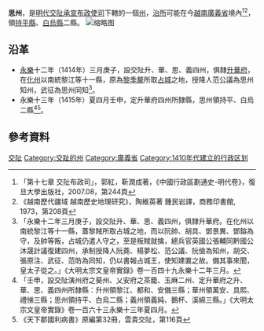 '''思州'''，是[[明代|明代]][[交阯承宣布政使司|交阯承宣布政使司]]下轄的一個[[州|州]]，[[治所|治所]]可能在今[[越南|越南]][[廣義省|廣義省]]境內<ref>「第十七章 交阯布政司」，郭紅，靳潤成著，《中國行政區劃通史-明代卷》，復旦大學出版社，2007.08，第244頁</ref><ref>《越南歷代疆域 越南歷史地理研究》，陶維英著 鍾民岩譯，商務印書館, 1973，第208頁</ref>，領[[持平縣|持平縣]]、[[白烏縣|白烏縣]]二縣。
[[File:思州.jpg|缩略图]]

== 沿革 ==
* [[永乐_(明朝)|永樂]]十二年（1414年）三月庚子，設交阯升、華、思、義四州，俱隸[[升華府|升華府]]，在[[化州_(交阯)|化州]]以南統黎江等十一縣，原為[[黎季犛|黎季犛]]所取[[占城|占城]]之地，授降人范公議為思州知州，武征為思州同知<ref>「永樂十二年三月庚子，設交阯升、華、思、義四州，俱隸升華府。在化州以南統黎江等十一縣，蓋黎賊所取占城之地，而以阮帥、胡具、鄧景異、鄧鎔為守，及帥等叛，占城仍遣人守之，至是叛賊就擒，總兵官英國公張輔同黔國公沐晟計議復建四州，承制授降人阮蕘、楊夢松、范公議、阮儉為知州，胡交、張原注、武征、范昉為同知，仍以書報占城王，使知建置之故。備其事來聞，皇太子從之。」《大明太宗文皇帝實錄》卷一百四十九永樂十二年三月。</ref>。
* 永樂十三年（1415年）夏四月壬申，定升華府四州所隸縣，思州領持平、白烏二縣<ref>「壬申，設交阯演州府之葵州、乂安府之茶籠、玉麻二州、定升華府之升、華、思、義四州所隸縣：升州領黎江、都和、安備三縣；華州領萬安、具熙、禮悌三縣；思州領持平、白烏二縣；義州領義純、鵝杯、溪綿三縣。」《大明太宗文皇帝實錄》卷一百六十三永樂十三年夏四月。</ref><ref>《天下郡國利病書》原編第32冊，雲貴交阯，第116頁</ref>。
== 參考資料 ==
{{reflist}}

{{交阯承宣布政使司行政區劃}}
[[Category:明朝的州|交阯]]
[[Category:交趾的州|Category:交趾的州]]
[[Category:廣義省|Category:廣義省]]
[[Category:1410年代建立的行政区划|Category:1410年代建立的行政区划]]